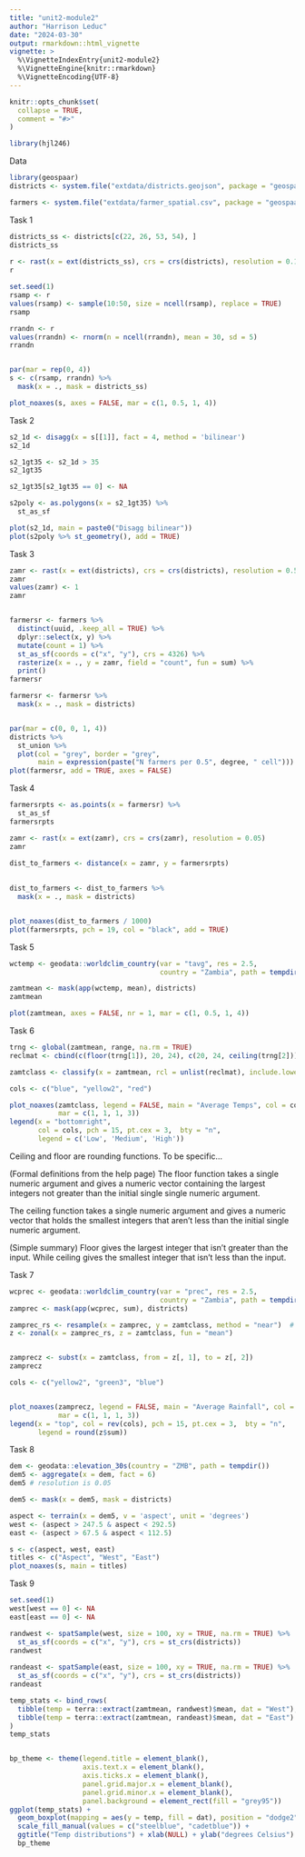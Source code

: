 ```yaml
---
title: "unit2-module2"
author: "Harrison Leduc"
date: "2024-03-30"
output: rmarkdown::html_vignette
vignette: >
  %\VignetteIndexEntry{unit2-module2}
  %\VignetteEngine{knitr::rmarkdown}
  %\VignetteEncoding{UTF-8}
---
```


```r
knitr::opts_chunk$set(
  collapse = TRUE,
  comment = "#>"
)
```

```r
library(hjl246)
```

Data

```r
library(geospaar)
districts <- system.file("extdata/districts.geojson", package = "geospaar") %>%   st_read %>% mutate(ID = 1:nrow(.))

farmers <- system.file("extdata/farmer_spatial.csv", package = "geospaar") %>%     read_csv(show_col_types = FALSE) 
```

Task 1
```r

districts_ss <- districts[c(22, 26, 53, 54), ]
districts_ss
  
r <- rast(x = ext(districts_ss), crs = crs(districts), resolution = 0.1)
r

set.seed(1)
rsamp <- r
values(rsamp) <- sample(10:50, size = ncell(rsamp), replace = TRUE)
rsamp

rrandn <- r
values(rrandn) <- rnorm(n = ncell(rrandn), mean = 30, sd = 5)
rrandn


par(mar = rep(0, 4))
s <- c(rsamp, rrandn) %>% 
  mask(x = ., mask = districts_ss)

plot_noaxes(s, axes = FALSE, mar = c(1, 0.5, 1, 4))
```

Task 2
```r
s2_1d <- disagg(x = s[[1]], fact = 4, method = 'bilinear') 
s2_1d

s2_1gt35 <- s2_1d > 35
s2_1gt35

s2_1gt35[s2_1gt35 == 0] <- NA

s2poly <- as.polygons(x = s2_1gt35) %>% 
  st_as_sf

plot(s2_1d, main = paste0("Disagg bilinear"))
plot(s2poly %>% st_geometry(), add = TRUE)


```

Task 3
```r
zamr <- rast(x = ext(districts), crs = crs(districts), resolution = 0.5)
zamr
values(zamr) <- 1
zamr


farmersr <- farmers %>% 
  distinct(uuid, .keep_all = TRUE) %>% 
  dplyr::select(x, y) %>% 
  mutate(count = 1) %>% 
  st_as_sf(coords = c("x", "y"), crs = 4326) %>% 
  rasterize(x = ., y = zamr, field = "count", fun = sum) %>% 
  print()
farmersr

farmersr <- farmersr %>% 
  mask(x = ., mask = districts)


par(mar = c(0, 0, 1, 4))
districts %>% 
  st_union %>% 
  plot(col = "grey", border = "grey", 
       main = expression(paste("N farmers per 0.5", degree, " cell")))
plot(farmersr, add = TRUE, axes = FALSE)
```

Task 4
```r
farmersrpts <- as.points(x = farmersr) %>% 
  st_as_sf
farmersrpts

zamr <- rast(x = ext(zamr), crs = crs(zamr), resolution = 0.05)
zamr

dist_to_farmers <- distance(x = zamr, y = farmersrpts)
  
  
dist_to_farmers <- dist_to_farmers %>% 
  mask(x = ., mask = districts)


plot_noaxes(dist_to_farmers / 1000)
plot(farmersrpts, pch = 19, col = "black", add = TRUE)
```

Task 5


```r
wctemp <- geodata::worldclim_country(var = "tavg", res = 2.5, 
                                     country = "Zambia", path = tempdir())

zamtmean <- mask(app(wctemp, mean), districts)
zamtmean

plot(zamtmean, axes = FALSE, nr = 1, mar = c(1, 0.5, 1, 4))
```

Task 6
```r
trng <- global(zamtmean, range, na.rm = TRUE)
reclmat <- cbind(c(floor(trng[1]), 20, 24), c(20, 24, ceiling(trng[2])), 1:3)

zamtclass <- classify(x = zamtmean, rcl = unlist(reclmat), include.lowest = TRUE)

cols <- c("blue", "yellow2", "red")

plot_noaxes(zamtclass, legend = FALSE, main = "Average Temps", col = cols,
            mar = c(1, 1, 1, 3))
legend(x = "bottomright",
       col = cols, pch = 15, pt.cex = 3,  bty = "n",
       legend = c('Low', 'Medium', 'High'))
```

Ceiling and floor are rounding functions. To be specific...

(Formal definitions from the help page)
The floor function takes a single numeric argument and gives a numeric vector
containing the largest integers not greater than the initial single single
numeric argument.

The ceiling function takes a single numeric argument and gives a numeric
vector that holds the smallest integers that aren't less than the initial 
single numeric argument.

(Simple summary)
Floor gives the largest integer that isn't greater than the input. While 
ceiling gives the smallest integer that isn't less than the input.

Task 7
```r
wcprec <- geodata::worldclim_country(var = "prec", res = 2.5, 
                                     country = "Zambia", path = tempdir())
zamprec <- mask(app(wcprec, sum), districts)

zamprec_rs <- resample(x = zamprec, y = zamtclass, method = "near")  # match extent
z <- zonal(x = zamprec_rs, z = zamtclass, fun = "mean")


zamprecz <- subst(x = zamtclass, from = z[, 1], to = z[, 2])
zamprecz

cols <- c("yellow2", "green3", "blue")


plot_noaxes(zamprecz, legend = FALSE, main = "Average Rainfall", col = cols, 
            mar = c(1, 1, 1, 3))
legend(x = "top", col = rev(cols), pch = 15, pt.cex = 3,  bty = "n",
       legend = round(z$sum))
```

Task 8

```r
dem <- geodata::elevation_30s(country = "ZMB", path = tempdir())
dem5 <- aggregate(x = dem, fact = 6)
dem5 # resolution is 0.05

dem5 <- mask(x = dem5, mask = districts)

aspect <- terrain(x = dem5, v = 'aspect', unit = 'degrees')
west <- (aspect > 247.5 & aspect < 292.5)
east <- (aspect > 67.5 & aspect < 112.5)

s <- c(aspect, west, east)
titles <- c("Aspect", "West", "East")
plot_noaxes(s, main = titles)
```

Task 9
```r
set.seed(1)
west[west == 0] <- NA
east[east == 0] <- NA

randwest <- spatSample(west, size = 100, xy = TRUE, na.rm = TRUE) %>% 
  st_as_sf(coords = c("x", "y"), crs = st_crs(districts))
randwest
  
randeast <- spatSample(east, size = 100, xy = TRUE, na.rm = TRUE) %>% 
  st_as_sf(coords = c("x", "y"), crs = st_crs(districts))
randeast

temp_stats <- bind_rows(
  tibble(temp = terra::extract(zamtmean, randwest)$mean, dat = "West"), 
  tibble(temp = terra::extract(zamtmean, randeast)$mean, dat = "East")
)
temp_stats


bp_theme <- theme(legend.title = element_blank(), 
                  axis.text.x = element_blank(),
                  axis.ticks.x = element_blank(), 
                  panel.grid.major.x = element_blank(), 
                  panel.grid.minor.x = element_blank(), 
                  panel.background = element_rect(fill = "grey95"))
ggplot(temp_stats) +
  geom_boxplot(mapping = aes(y = temp, fill = dat), position = "dodge2") +
  scale_fill_manual(values = c("steelblue", "cadetblue")) + 
  ggtitle("Temp distributions") + xlab(NULL) + ylab("degrees Celsius") + 
  bp_theme
```
